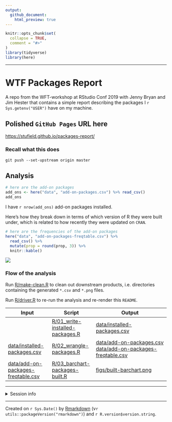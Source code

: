 ```yaml
---
output:
  github_document:
    html_preview: true
---
```


<!-- README.md is generated from README.Rmd. Please edit that file -->


```r
knitr::opts_chunk$set(
  collapse = TRUE,
  comment = "#>"
)
library(tidyverse)
library(here)
```

---------

# WTF Packages Report
A repo from the WFT-workshop at RStudio Conf 2019 with Jenny Bryan and Jim Hester
that contains a simple report describing the packages I `r Sys.getenv("USER")`
have on my machine.

## Polished `GitHub Pages` URL here
[https://stufield.github.io/packages-report/](https://stufield.github.io/packages-report/)

### Recall what this does
```
git push --set-upstream origin master
```

## Analysis
```r
# here are the add-on packages
add_ons <- here("data", "add-on-packages.csv") %>% read_csv()
add_ons
```

I have `r nrow(add_ons)` add-on packages installed.

Here's how they break down in terms of which version of R they were built 
under, which is related to how recently they were updated on `CRAN`.

```r
# here are the frequencies of the add-on packages
here("data", "add-on-packages-freqtable.csv") %>% 
  read_csv() %>% 
  mutate(prop = round(prop, 3)) %>% 
  knitr::kable()
```

![](figs/built-barchart.png)


### Flow of the analysis

Run [R/make-clean.R](R/make-clean.R) to clean out downstream products, i.e.
directories containing the generated `*.csv` and `*.png` files.

Run [R/driver.R](R/driver.R) to re-run the analysis and re-render this `README`.

| Input                         | Script                        | Output                                            |
|-------------------------------|-------------------------------|---------------------------------------------------|
|                               | [R/01_write-installed-packages.R](R/01_write-installed-packages.R) | [data/installed-packages.csv](data/installed-packages.csv)                            |
| [data/installed-packages.csv](data/installed-packages.csv)        | [R/02_wrangle-packages.R](R/02_wrangle-packages.R)         | [data/add-on-packages.csv](data/add-on-packages.csv)<br>[data/add-on-packages-freqtable.csv](data/add-on-packages-freqtable.csv) |
| [data/add-on-packages-freqtable.csv](data/add-on-packages-freqtable.csv) | [R/03_barchart-packages-built.R](R/03_barchart-packages-built.R)  | [figs/built-barchart.png](figs/built-barchart.png)                                |


-----

<details>

<summary>Session info</summary>
```r
devtools::session_info()
```

</details>

-------------

Created on `r Sys.Date()` by [Rmarkdown](https://github.com/rstudio/rmarkdown)
(v`r utils::packageVersion("rmarkdown")`) and `r R.version$version.string`.
